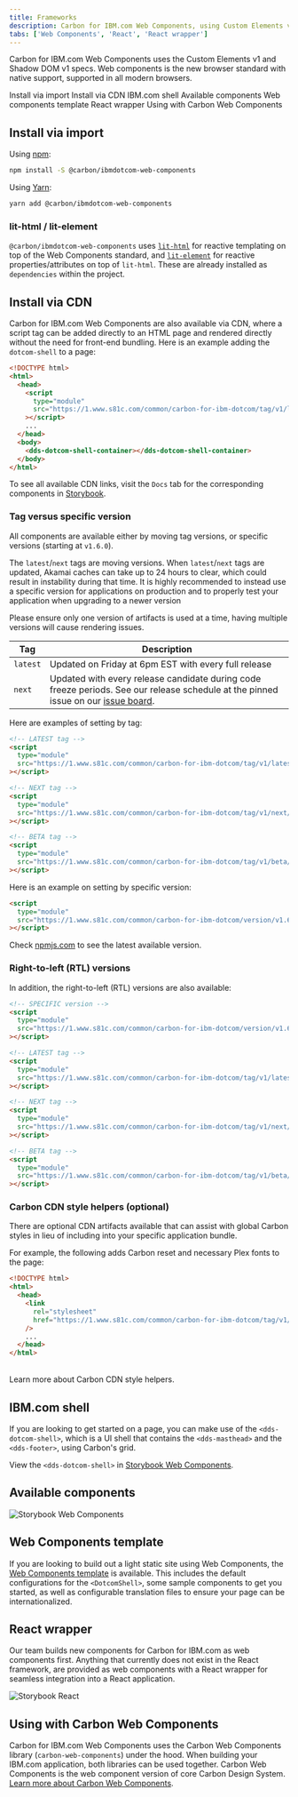 ```yaml
---
title: Frameworks
description: Carbon for IBM.com Web Components, using Custom Elements v1 and Shadow DOM v1 specs.
tabs: ['Web Components', 'React', 'React wrapper']
---
```



<PageDescription>

Carbon for IBM.com Web Components uses the Custom Elements v1 and Shadow DOM v1 specs. Web components is the new browser
standard with native support, supported in all modern browsers.

</PageDescription>

<AnchorLinks>
  <AnchorLink>Install via import</AnchorLink>
  <AnchorLink>Install via CDN</AnchorLink>
  <AnchorLink>IBM.com shell</AnchorLink>
  <AnchorLink>Available components</AnchorLink>
  <AnchorLink>Web components template</AnchorLink>
  <AnchorLink>React wrapper</AnchorLink>
  <AnchorLink>Using with Carbon Web Components</AnchorLink>
</AnchorLinks>

## Install via import

Using [npm](https://www.npmjs.com/):

```bash
npm install -S @carbon/ibmdotcom-web-components
```

Using [Yarn](https://yarnpkg.com/en/):

```bash
yarn add @carbon/ibmdotcom-web-components
```

### lit-html / lit-element

`@carbon/ibmdotcom-web-components` uses [`lit-html`](https://lit-html.polymer-project.org) for reactive templating on
top of the Web Components standard, and [`lit-element`](https://lit-element.polymer-project.org) for reactive
properties/attributes on top of `lit-html`. These are already installed as `dependencies` within the project.

## Install via CDN

Carbon for IBM.com Web Components are also available via CDN, where a script tag can be added directly to an HTML page
and rendered directly without the need for front-end bundling. Here is an example adding the `dotcom-shell` to a page:

```html
<!DOCTYPE html>
<html>
  <head>
    <script
      type="module"
      src="https://1.www.s81c.com/common/carbon-for-ibm-dotcom/tag/v1/latest/dotcom-shell.min.js"
    ></script>
    ...
  </head>
  <body>
    <dds-dotcom-shell-container></dds-dotcom-shell-container>
  </body>
</html>
```

To see all available CDN links, visit the `Docs` tab for the corresponding components in [Storybook](https://www.ibm.com/standards/carbon/web-components).

### Tag versus specific version

All components are available either by moving tag versions, or specific versions (starting at `v1.6.0`).

The `latest`/`next` tags are moving versions. When `latest`/`next` tags are updated, Akamai caches can take up to 24 hours to clear, which could result in instability during that time. It is highly recommended to instead use a specific version for applications on production and to properly test your application when upgrading to a newer version

Please ensure only one version of artifacts is used at a time, having multiple versions will cause rendering issues.

| Tag      | Description                                                                                                                                                                                               |
| -------- | --------------------------------------------------------------------------------------------------------------------------------------------------------------------------------------------------------- |
| `latest` | Updated on Friday at 6pm EST with every full release                                                                                                                                                      |
| `next`   | Updated with every release candidate during code freeze periods. See our release schedule at the pinned issue on our [issue board](https://github.com/carbon-design-system/carbon-for-ibm-dotcom/issues). |

Here are examples of setting by tag:

```html
<!-- LATEST tag -->
<script
  type="module"
  src="https://1.www.s81c.com/common/carbon-for-ibm-dotcom/tag/v1/latest/dotcom-shell.min.js"
></script>

<!-- NEXT tag -->
<script
  type="module"
  src="https://1.www.s81c.com/common/carbon-for-ibm-dotcom/tag/v1/next/dotcom-shell.min.js"
></script>

<!-- BETA tag -->
<script
  type="module"
  src="https://1.www.s81c.com/common/carbon-for-ibm-dotcom/tag/v1/beta/dotcom-shell.min.js"
></script>
```

Here is an example on setting by specific version:

```html
<script
  type="module"
  src="https://1.www.s81c.com/common/carbon-for-ibm-dotcom/version/v1.6.0/dotcom-shell.rtl.min.js"
></script>
```

Check [npmjs.com](https://www.npmjs.com/package/@carbon/ibmdotcom-web-components) to see the latest available version.

### Right-to-left (RTL) versions

In addition, the right-to-left (RTL) versions are also available:

```html
<!-- SPECIFIC version -->
<script
  type="module"
  src="https://1.www.s81c.com/common/carbon-for-ibm-dotcom/version/v1.6.0/dotcom-shell.rtl.min.js"
></script>

<!-- LATEST tag -->
<script
  type="module"
  src="https://1.www.s81c.com/common/carbon-for-ibm-dotcom/tag/v1/latest/dotcom-shell.rtl.min.js"
></script>

<!-- NEXT tag -->
<script
  type="module"
  src="https://1.www.s81c.com/common/carbon-for-ibm-dotcom/tag/v1/next/dotcom-shell.rtl.min.js"
></script>

<!-- BETA tag -->
<script
  type="module"
  src="https://1.www.s81c.com/common/carbon-for-ibm-dotcom/tag/v1/beta/dotcom-shell.rtl.min.js"
></script>
```

### Carbon CDN style helpers (optional)

There are optional CDN artifacts available that can assist with global Carbon
styles in lieu of including into your specific application bundle.

For example, the following adds Carbon reset and necessary Plex fonts to the page:

```html
<!DOCTYPE html>
<html>
  <head>
    <link
      rel="stylesheet"
      href="https://1.www.s81c.com/common/carbon-for-ibm-dotcom/tag/v1/latest/plex.css"
    />
    ...
  </head>
</html>
```

<br />
Learn more about <Link to="/developing/carbon-cdn-style-helpers">
  Carbon CDN style helpers.
</Link>

## IBM.com shell

If you are looking to get started on a page, you can make use of the `<dds-dotcom-shell>`, which is a UI shell that
contains the `<dds-masthead>` and the `<dds-footer>`, using Carbon's grid.

View the `<dds-dotcom-shell>` in [Storybook Web Components](http://www.ibm.com/standards/carbon/web-components/?path=/story/components-dotcom-shell--default).

## Available components

<Row className="resource-card-group">

<Column colMd={4} colLg={4} noGutterSm>
<ResourceCard
  subTitle="Carbon for IBM.com Storybook Web Components"
  href="https://www.ibm.com/standards/carbon/web-components/"
>

![Storybook Web Components](./../../../images/icon/web-components-icon.svg)

</ResourceCard>
</Column>
</Row>

## Web Components template

If you are looking to build out a light static site using Web Components, the
[Web Components template](https://github.com/carbon-design-system/carbon-for-ibm-dotcom-web-components-template) is available.
This includes the default configurations for the `<DotcomShell>`, some sample components to get you started, as well as
configurable translation files to ensure your page can be internationalized.

## React wrapper

Our team builds new components for Carbon for IBM.com as web components first. Anything that currently does not exist
in the <Link to="/developing/frameworks/react">React</Link> framework, are provided as web components with a React
wrapper for seamless integration into a React application.

<Row className="resource-card-group">

<Column colMd={4} colLg={4} noGutterSm>
<ResourceCard
  subTitle="Carbon for IBM.com Storybook Web Components with React"
  href="https://www.ibm.com/standards/carbon/web-components/react/"
>

![Storybook React](./../../../images/icon/react-icon.svg)

</ResourceCard>
</Column>
</Row>

## Using with Carbon Web Components

Carbon for IBM.com Web Components uses the Carbon Web Components library (`carbon-web-components`) under the hood.
When building your IBM.com application, both libraries can be used together. Carbon Web Components is the web component
version of core Carbon Design System. [Learn more about Carbon Web Components](https://carbondesignsystem.com/developing/frameworks/web-components).
